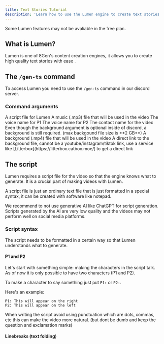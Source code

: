 ```yaml
---
title: Text Stories Tutorial
description: 'Learn how to use the Lumen engine to create text stories'
---
```


<Warning>
  Some Lumen features may not be avaliable in the free plan.
</Warning>

## What is Lumen?

Lumen is one of 8Gen's content creation engines, it allows you to create high quality text stories with ease .

## The  <code>/gen-ts</code>  command

To access Lumen you need to use the <code>/gen-ts</code> command in our discord server.

### Command arguments
<ParamField path="script" type="file">
  A script file for Lumen
</ParamField>

<ParamField path="music" type="file">
  A music (.mp3) file that will be used in the video
</ParamField>

<ParamField path="p1_voice" type="string">
  The voice name for P1
</ParamField>

<ParamField path="p2_voice" type="string">
  The voice name for P2
</ParamField>

<ParamField path="contact_name" type="string">
  The contact name for the video
</ParamField>

<Warning>
  Even though the background argument is optional inside of discord, a background is still required. (max backgound file size is **2 GB**)
</Warning>

<ParamField path="background" type="file">
  A background (.mp4) file that will be used in the video
</ParamField>

<ParamField path="background_link" type="string">
  A direct link to the background file, cannot be a youtube/instagram/tiktok link, use a service like [Litterbox](https://litterbox.catbox.moe/) to get a direct link
</ParamField>

## The script

Lumen requires a script file for the video so that the engine knows what to generate. It is a crucial part of making videos with Lumen.

A script file is just an ordinary text file that is just formatted in a special syntax, it can be created with software like notepad.

<Tip>
  We recommend to not use generative AI like ChatGPT for script generation. Scripts generated by the AI are very low quality and the videos may not perform well on social media platforms.
</Tip>

### Script syntax

The script needs to be formatted in a certain way so that Lumen understands what to generate.

#### P1 and P2
Let's start with something simple: making the characters in the script talk. As of now it is only possible to have two characters (P1 and P2).

To make a character to say something just put <code>P1:</code> or <code>P2:</code>.

Here's an example:
<CodeGroup>
```plaintext Example1.txt
P1: This will appear on the right
P2: This will appear on the left
```
</CodeGroup>

<Tip>
  When writing the script avoid using punctuation which are dots, commas, etc this can make the video more natural. (but dont be dumb and keep the question and exclamation marks)
</Tip>

#### Linebreaks (text folding)



